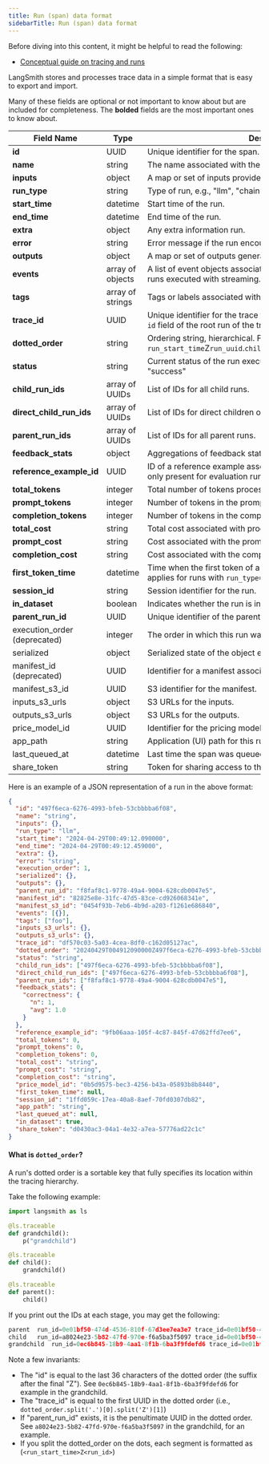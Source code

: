 ```yaml
---
title: Run (span) data format
sidebarTitle: Run (span) data format
---
```


<Check>
  Before diving into this content, it might be helpful to read the following:

  * [Conceptual guide on tracing and runs](/langsmith/observability-overview)
</Check>

LangSmith stores and processes trace data in a simple format that is easy to export and import.

Many of these fields are optional or not important to know about but are included for completeness. The **bolded** fields are the most important ones to know about.

| Field Name                    | Type             | Description                                                                                                                   |
| ----------------------------- | ---------------- | ----------------------------------------------------------------------------------------------------------------------------- |
| **id**                        | UUID             | Unique identifier for the span.                                                                                               |
| **name**                      | string           | The name associated with the run.                                                                                             |
| **inputs**                    | object           | A map or set of inputs provided to the run.                                                                                   |
| **run\_type**                 | string           | Type of run, e.g., "llm", "chain", "tool".                                                                                    |
| **start\_time**               | datetime         | Start time of the run.                                                                                                        |
| **end\_time**                 | datetime         | End time of the run.                                                                                                          |
| **extra**                     | object           | Any extra information run.                                                                                                    |
| **error**                     | string           | Error message if the run encountered an error.                                                                                |
| **outputs**                   | object           | A map or set of outputs generated by the run.                                                                                 |
| **events**                    | array of objects | A list of event objects associated with the run. This is relevant for runs executed with streaming.                           |
| **tags**                      | array of strings | Tags or labels associated with the run.                                                                                       |
| **trace\_id**                 | UUID             | Unique identifier for the trace the run is a part of. This is also the `id` field of the root run of the trace                |
| **dotted\_order**             | string           | Ordering string, hierarchical. Format: `run_start_time`Z`run_uuid`.`child_run_start_time`Z`child_run_uuid`...                 |
| **status**                    | string           | Current status of the run execution, e.g., "error", "pending", "success"                                                      |
| **child\_run\_ids**           | array of UUIDs   | List of IDs for all child runs.                                                                                               |
| **direct\_child\_run\_ids**   | array of UUIDs   | List of IDs for direct children of this run.                                                                                  |
| **parent\_run\_ids**          | array of UUIDs   | List of IDs for all parent runs.                                                                                              |
| **feedback\_stats**           | object           | Aggregations of feedback statistics for this run                                                                              |
| **reference\_example\_id**    | UUID             | ID of a reference example associated with the run. This is usually only present for evaluation runs.                          |
| **total\_tokens**             | integer          | Total number of tokens processed by the run.                                                                                  |
| **prompt\_tokens**            | integer          | Number of tokens in the prompt of the run.                                                                                    |
| **completion\_tokens**        | integer          | Number of tokens in the completion of the run.                                                                                |
| **total\_cost**               | string           | Total cost associated with processing the run.                                                                                |
| **prompt\_cost**              | string           | Cost associated with the prompt part of the run.                                                                              |
| **completion\_cost**          | string           | Cost associated with the completion of the run.                                                                               |
| **first\_token\_time**        | datetime         | Time when the first token of a model output was generated. Only applies for runs with `run_type="llm"` and streaming enabled. |
| **session\_id**               | string           | Session identifier for the run.                                                                                               |
| **in\_dataset**               | boolean          | Indicates whether the run is included in a dataset.                                                                           |
| **parent\_run\_id**           | UUID             | Unique identifier of the parent run.                                                                                          |
| execution\_order (deprecated) | integer          | The order in which this run was executed within the trace.                                                                    |
| serialized                    | object           | Serialized state of the object executing the run if applicable.                                                               |
| manifest\_id (deprecated)     | UUID             | Identifier for a manifest associated with the span.                                                                           |
| manifest\_s3\_id              | UUID             | S3 identifier for the manifest.                                                                                               |
| inputs\_s3\_urls              | object           | S3 URLs for the inputs.                                                                                                       |
| outputs\_s3\_urls             | object           | S3 URLs for the outputs.                                                                                                      |
| price\_model\_id              | UUID             | Identifier for the pricing model applied to the run.                                                                          |
| app\_path                     | string           | Application (UI) path for this run.                                                                                           |
| last\_queued\_at              | datetime         | Last time the span was queued.                                                                                                |
| share\_token                  | string           | Token for sharing access to the run's data.                                                                                   |

Here is an example of a JSON representation of a run in the above format:

```json
{
  "id": "497f6eca-6276-4993-bfeb-53cbbbba6f08",
  "name": "string",
  "inputs": {},
  "run_type": "llm",
  "start_time": "2024-04-29T00:49:12.090000",
  "end_time": "2024-04-29T00:49:12.459000",
  "extra": {},
  "error": "string",
  "execution_order": 1,
  "serialized": {},
  "outputs": {},
  "parent_run_id": "f8faf8c1-9778-49a4-9004-628cdb0047e5",
  "manifest_id": "82825e8e-31fc-47d5-83ce-cd926068341e",
  "manifest_s3_id": "0454f93b-7eb6-4b9d-a203-f1261e686840",
  "events": [{}],
  "tags": ["foo"],
  "inputs_s3_urls": {},
  "outputs_s3_urls": {},
  "trace_id": "df570c03-5a03-4cea-8df0-c162d05127ac",
  "dotted_order": "20240429T004912090000Z497f6eca-6276-4993-bfeb-53cbbbba6f08",
  "status": "string",
  "child_run_ids": ["497f6eca-6276-4993-bfeb-53cbbbba6f08"],
  "direct_child_run_ids": ["497f6eca-6276-4993-bfeb-53cbbbba6f08"],
  "parent_run_ids": ["f8faf8c1-9778-49a4-9004-628cdb0047e5"],
  "feedback_stats": {
    "correctness": {
      "n": 1,
      "avg": 1.0
    }
  },
  "reference_example_id": "9fb06aaa-105f-4c87-845f-47d62ffd7ee6",
  "total_tokens": 0,
  "prompt_tokens": 0,
  "completion_tokens": 0,
  "total_cost": "string",
  "prompt_cost": "string",
  "completion_cost": "string",
  "price_model_id": "0b5d9575-bec3-4256-b43a-05893b8b8440",
  "first_token_time": null,
  "session_id": "1ffd059c-17ea-40a8-8aef-70fd0307db82",
  "app_path": "string",
  "last_queued_at": null,
  "in_dataset": true,
  "share_token": "d0430ac3-04a1-4e32-a7ea-57776ad22c1c"
}
```

#### What is `dotted_order`?

A run's dotted order is a sortable key that fully specifies its location within the tracing hierarchy.

Take the following example:

```python
import langsmith as ls

@ls.traceable
def grandchild():
    p("grandchild")

@ls.traceable
def child():
    grandchild()

@ls.traceable
def parent():
    child()
```

If you print out the IDs at each stage, you may get the following:

```python
parent	run_id=0e01bf50-474d-4536-810f-67d3ee7ea3e7	trace_id=0e01bf50-474d-4536-810f-67d3ee7ea3e7  parent_run_id=null	dotted_order=20240919T171648521691Z0e01bf50-474d-4536-810f-67d3ee7ea3e7
child	run_id=a8024e23-5b82-47fd-970e-f6a5ba3f5097	trace_id=0e01bf50-474d-4536-810f-67d3ee7ea3e7  parent_run_id=0e01bf50-474d-4536-810f-67d3ee7ea3e7	dotted_order=20240919T171648521691Z0e01bf50-474d-4536-810f-67d3ee7ea3e7.20240919T171648523407Za8024e23-5b82-47fd-970e-f6a5ba3f5097
grandchild	run_id=0ec6b845-18b9-4aa1-8f1b-6ba3f9fdefd6	trace_id=0e01bf50-474d-4536-810f-67d3ee7ea3e7  parent_run_id=a8024e23-5b82-47fd-970e-f6a5ba3f5097	dotted_order=20240919T171648521691Z0e01bf50-474d-4536-810f-67d3ee7ea3e7.20240919T171648523407Za8024e23-5b82-47fd-970e-f6a5ba3f5097.20240919T171648523563Z0ec6b845-18b9-4aa1-8f1b-6ba3f9fdefd6
```

Note a few invariants:

* The "id" is equal to the last 36 characters of the dotted order (the suffix after the final "Z"). See `0ec6b845-18b9-4aa1-8f1b-6ba3f9fdefd6` for example in the grandchild.
* The "trace\_id" is equal to the first UUID in the dotted order (i.e., `dotted_order.split('.')[0].split('Z')[1]`)
* If "parent\_run\_id" exists, it is the penultimate UUID in the dotted order. See `a8024e23-5b82-47fd-970e-f6a5ba3f5097` in the grandchild, for an example.
* If you split the dotted\_order on the dots, each segment is formatted as (`<run_start_time>Z<run_id>`)
